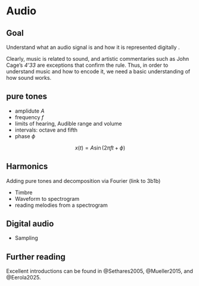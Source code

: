 # Audio 

::: {.callout-note}
# Goal
Understand what an audio signal is and how it is represented digitally .
:::

Clearly, music is related to sound, and artistic commentaries such as 
John Cage's _4'33_ are exceptions that confirm the rule. 
Thus, in order to understand music and how to encode it, 
we need a basic understanding of how sound works. 

## pure tones 

- amplidute $A$
- frequency $f$ 
- limits of hearing,  Audible range and volume
- intervals: octave and fifth 
- phase $\phi$

$$x(t) = A \sin(2\pi ft + \phi)$$

## Harmonics 

Adding pure tones and decomposition via Fourier (link to 3b1b)

- Timbre 
- Waveform to spectrogram 
- reading melodies from a spectrogram

## Digital audio

- Sampling 



::: {.callout-note}
# Further reading

Excellent introductions can be found in @Sethares2005, @Mueller2015, and @Eerola2025.
:::
